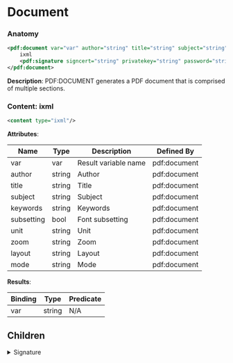 # Document

### Anatomy

```xml
<pdf:document var="var" author="string" title="string" subject="string" keywords="string" subsetting="bool" unit="string" zoom="string" layout="string" mode="string">
    ixml
    <pdf:signature signcert="string" privatekey="string" password="string" extracerts="string"/>
</pdf:document>
```

 **Description**:
 PDF:DOCUMENT generates a PDF document that is comprised of multiple sections.

### Content: ixml

```xml
<content type="ixml"/>
```

**Attributes**:

| Name | Type | Description | Defined By |
| ---- | ---- | ----------- | ---------- |
| var | var | Result variable name | pdf:document |
| author | string | Author | pdf:document |
| title | string | Title | pdf:document |
| subject | string | Subject | pdf:document |
| keywords | string | Keywords | pdf:document |
| subsetting | bool | Font subsetting | pdf:document |
| unit | string | Unit | pdf:document |
| zoom | string | Zoom | pdf:document |
| layout | string | Layout | pdf:document |
| mode | string | Mode | pdf:document |


**Results**:

| Binding | Type | Predicate |
| ------- | ---- | --------- |
| var | string | N/A |


## Children

<details>
<summary>Signature</summary>

### Anatomy
```xml
<pdf:signature signcert="string" privatekey="string" password="string" extracerts="string"></pdf:signature>
```

**Attributes**:

| Name | Type | Description |
| ---- | ---- | ----------- |
| signcert | string | Signing certificate (PEM notation) |
| privatekey | string | Private key (PEM notation) |
| password | string | Private key password |
| extracerts | string | Extra certificates (PEM notation) |

</details>

